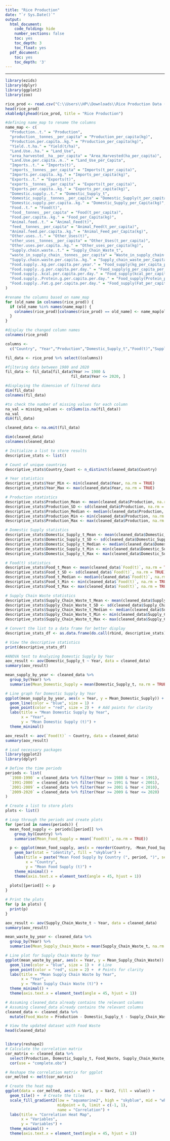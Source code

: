 ```yaml
---
title: "Rice Production"
date: "`r Sys.Date()`"
output:
  html_document:
    code_folding: hide
    number_sections: false
    toc: yes
    toc_depth: 3
    toc_float: yes
  pdf_document:
    toc: yes
    toc_depth: '3'
---
```


---

```r
library(ezids)
library(dplyr)
library(ggplot2)
library(zoo)
```

```r
rice_prod <- read.csv("C:\\Users\\HP\\Downloads\\Rice Production Data (2).csv")
head(rice_prod)
xkabledplyhead(rice_prod, title = "Rice Production")
```

```r

#defining name_map to rename the columns
name_map <- c(
  "Production..t." = "Production",
  "production__tonnes__per_capita" = "Production_per_capita(kg)",
  "Production.per.capita..kg." = "Production_per_capita(kg)",
  "Yield..t.ha." = "Yield(t/ha)",
  "Land.Use..ha." = "Land_Use",
  "area_harvested__ha__per_capita" = "Area_Harvested(ha_per_capita)",
  "Land.Use.per.capita..m.." = "Land_Use_per_Capita",
  "Imports..t." = "Imports(t)",
  "imports__tonnes__per_capita" = "Imports(t_per_capita)",
  "Imports.per.capita..kg." = "Imports_per_capita(kg)",
  "Exports..t." = "Exports(t)",
  "exports__tonnes__per_capita" = "Exports(t_per_capita)",
  "Exports.per.capita..kg." = "Exports_per_capita(kg)",
  "Domestic.supply..t." = "Domestic_Supply_t",
  "domestic_supply__tonnes__per_capita" = "Domestic_Supply(t_per_capita)",
  "Domestic.supply.per.capita..kg." = "Domestic_Supply_per_Capita(kg)",
  "Food..t." = "Food(t)",
  "food__tonnes__per_capita" = "Food(t_per_capita)",
  "Food.per.capita..kg." = "Food_per_Capita(kg)",
  "Animal.feed..t." = "Animal_Feed(t)",
  "feed__tonnes__per_capita" = "Animal_Feed(t_per_capita)",
  "Animal.feed.per.capita..kg." = "Animal_Feed_per_Capita(kg)",
  "Other.uses..t." = "Other_Uses(t)",
  "other_uses__tonnes__per_capita" = "Other_Uses(t_per_capita)",
  "Other.uses.per.capita..kg." = "Other_uses_per_capita(kg)",
  "Supply.chain.waste..t." = "Supply_Chain_Waste_t",
  "waste_in_supply_chain__tonnes__per_capita" = "Waste_in_supply_chain(t_per_capita)",
  "Supply.chain.waste.per.capita..kg." = "Supply_chain_waste_per_Capita(kg)",
  "Food.supply..kg.per.capita.per.year." = "Food_supply(kg_per_capita_per_day)",
  "Food.supply..g.per.capita.per.day." = "Food_supply(g_per_capita_per_day)",
  "Food.supply..kcal.per.capita.per.day." = "Food_supply(kcal_per_capita_per_day)",
  "Food.supply..Protein.g.per.capita.per.day." = "Food_supply(Protein_per_capita_per_day)",
  "Food.supply..Fat.g.per.capita.per.day." = "Food_supply(Fat_per_capita_per_day)"
)

#rename the columns based on name_map
for (old_name in colnames(rice_prod)) {
  if (old_name %in% names(name_map)) {
    colnames(rice_prod)[colnames(rice_prod) == old_name] <- name_map[old_name]
  }
}

#display the changed column names
colnames(rice_prod)
```
```r

columns <-
  c("Country", "Year","Production","Domestic_Supply_t","Food(t)","Supply_Chain_Waste_t")

fil_data <- rice_prod %>% select((columns))

#filtering data between 1980 and 2020
fil_data <- fil_data[fil_data$Year >= 1980 &
                             fil_data$Year <= 2020, ]

#displaying the dimension of filtered data
dim(fil_data)
colnames(fil_data)

```

```r
#to check the number of missing values for each column
na_val = missing_values <- colSums(is.na(fil_data))
na_val
dim(fil_data)
```
```r
cleaned_data <- na.omit(fil_data)

dim(cleaned_data)
colnames(cleaned_data)
```


```r

# Initialize a list to store results
descriptive_stats <- list()

# Count of unique countries
descriptive_stats$Country_Count <- n_distinct(cleaned_data$Country)

# Year statistics
descriptive_stats$Year_Min <- min(cleaned_data$Year, na.rm = TRUE)
descriptive_stats$Year_Max <- max(cleaned_data$Year, na.rm = TRUE)

# Production statistics
descriptive_stats$Production_Mean <- mean(cleaned_data$Production, na.rm = TRUE)
descriptive_stats$Production_SD <- sd(cleaned_data$Production, na.rm = TRUE)
descriptive_stats$Production_Median <- median(cleaned_data$Production, na.rm = TRUE)
descriptive_stats$Production_Min <- min(cleaned_data$Production, na.rm = TRUE)
descriptive_stats$Production_Max <- max(cleaned_data$Production, na.rm = TRUE)

# Domestic Supply statistics
descriptive_stats$Domestic_Supply_t_Mean <- mean(cleaned_data$Domestic_Supply_t, na.rm = TRUE)
descriptive_stats$Domestic_Supply_t_SD <- sd(cleaned_data$Domestic_Supply_t, na.rm = TRUE)
descriptive_stats$Domestic_Supply_t_Median <- median(cleaned_data$Domestic_Supply_t, na.rm = TRUE)
descriptive_stats$Domestic_Supply_t_Min <- min(cleaned_data$Domestic_Supply_t, na.rm = TRUE)
descriptive_stats$Domestic_Supply_t_Max <- max(cleaned_data$Domestic_Supply_t, na.rm = TRUE)

# Food(t) statistics
descriptive_stats$Food_t_Mean <- mean(cleaned_data$`Food(t)`, na.rm = TRUE)
descriptive_stats$Food_t_SD <- sd(cleaned_data$`Food(t)`, na.rm = TRUE)
descriptive_stats$Food_t_Median <- median(cleaned_data$`Food(t)`, na.rm = TRUE)
descriptive_stats$Food_t_Min <- min(cleaned_data$`Food(t)`, na.rm = TRUE)
descriptive_stats$Food_t_Max <- max(cleaned_data$`Food(t)`, na.rm = TRUE)

# Supply Chain Waste statistics
descriptive_stats$Supply_Chain_Waste_t_Mean <- mean(cleaned_data$Supply_Chain_Waste_t, na.rm = TRUE)
descriptive_stats$Supply_Chain_Waste_t_SD <- sd(cleaned_data$Supply_Chain_Waste_t, na.rm = TRUE)
descriptive_stats$Supply_Chain_Waste_t_Median <- median(cleaned_data$Supply_Chain_Waste_t, na.rm = TRUE)
descriptive_stats$Supply_Chain_Waste_t_Min <- min(cleaned_data$Supply_Chain_Waste_t, na.rm = TRUE)
descriptive_stats$Supply_Chain_Waste_t_Max <- max(cleaned_data$Supply_Chain_Waste_t, na.rm = TRUE)

# Convert the list to a data frame for better display
descriptive_stats_df <- as.data.frame(do.call(rbind, descriptive_stats))

# View the descriptive statistics
print(descriptive_stats_df)


```

```r
#ANOVA test to Analyzing Domestic Supply by Year
aov_result <- aov(Domestic_Supply_t ~ Year, data = cleaned_data)
summary(aov_result)

mean_supply_by_year <- cleaned_data %>%
  group_by(Year) %>%
  summarise(Mean_Domestic_Supply = mean(Domestic_Supply_t, na.rm = TRUE))

# Line graph for Domestic Supply by Year
ggplot(mean_supply_by_year, aes(x = Year, y = Mean_Domestic_Supply)) +
  geom_line(color = "blue", size = 1) +
  geom_point(color = "red", size = 2) +  # Add points for clarity
  labs(title = "Mean Domestic Supply by Year",
       x = "Year",
       y = "Mean Domestic Supply (t)") +
  theme_minimal()

```

```r
aov_result <- aov(`Food(t)` ~ Country, data = cleaned_data)
summary(aov_result)

# Load necessary packages
library(ggplot2)
library(dplyr)

# Define the time periods
periods <- list(
  `1980-1990` = cleaned_data %>% filter(Year >= 1980 & Year < 1991),
  `1991-2000` = cleaned_data %>% filter(Year >= 1991 & Year < 2001),
  `2001-2009` = cleaned_data %>% filter(Year >= 2001 & Year < 2010),
  `2009-2020` = cleaned_data %>% filter(Year >= 2009 & Year <= 2020)
)

# Create a list to store plots
plots <- list()

# Loop through the periods and create plots
for (period in names(periods)) {
  mean_food_supply <- periods[[period]] %>%
    group_by(Country) %>%
    summarise(Mean_Food_Supply = mean(`Food(t)`, na.rm = TRUE))

  p <- ggplot(mean_food_supply, aes(x = reorder(Country, -Mean_Food_Supply), y = Mean_Food_Supply)) +
    geom_bar(stat = "identity", fill = "skyblue") +
    labs(title = paste("Mean Food Supply by Country (", period, ")", sep = ""),
         x = "Country",
         y = "Mean Food Supply (t)") +
    theme_minimal() +
    theme(axis.text.x = element_text(angle = 45, hjust = 1))
  
  plots[[period]] <- p
}

# Print the plots
for (p in plots) {
  print(p)
}


```

```r
aov_result <- aov(Supply_Chain_Waste_t ~ Year, data = cleaned_data)
summary(aov_result)

mean_waste_by_year <- cleaned_data %>%
  group_by(Year) %>%
  summarise(Mean_Supply_Chain_Waste = mean(Supply_Chain_Waste_t, na.rm = TRUE))

# Line plot for Supply Chain Waste by Year
ggplot(mean_waste_by_year, aes(x = Year, y = Mean_Supply_Chain_Waste)) +
  geom_line(color = "blue", size = 1) +  # Line
  geom_point(color = "red", size = 2) +  # Points for clarity
  labs(title = "Mean Supply Chain Waste by Year",
       x = "Year",
       y = "Mean Supply Chain Waste (t)") +
  theme_minimal() +
  theme(axis.text.x = element_text(angle = 45, hjust = 1)) 

```

```r
# Assuming cleaned_data already contains the relevant columns
# Assuming cleaned_data already contains the relevant columns
cleaned_data <- cleaned_data %>%
  mutate(Food_Waste = Production - Domestic_Supply_t - Supply_Chain_Waste_t)

# View the updated dataset with Food Waste
head(cleaned_data)



```


```r

library(reshape2)
# Calculate the correlation matrix
cor_matrix <- cleaned_data %>%
  select(Production, Domestic_Supply_t, Food_Waste, Supply_Chain_Waste_t) %>%
  cor(use = "complete.obs")

# Reshape the correlation matrix for ggplot
cor_melted <- melt(cor_matrix)

# Create the heat map
ggplot(data = cor_melted, aes(x = Var1, y = Var2, fill = value)) +
  geom_tile() +  # Create the tiles
  scale_fill_gradient2(low = "aquamarine2", high = "skyblue", mid = "white", 
                       midpoint = 0, limit = c(-1, 1), 
                       name = "Correlation") +
  labs(title = "Correlation Heat Map",
       x = "Variables",
       y = "Variables") +
  theme_minimal() +
  theme(axis.text.x = element_text(angle = 45, hjust = 1))


```










